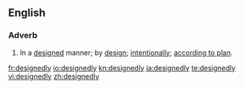 ==English==
===Adverb===
{{en-adv}}
# In a [[designed]] manner; by [[design]]; [[intentionally]]; [[according to plan]].

[[fr:designedly]]
[[io:designedly]]
[[kn:designedly]]
[[ja:designedly]]
[[te:designedly]]
[[vi:designedly]]
[[zh:designedly]]